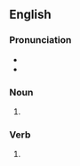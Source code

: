 ==English==

===Pronunciation===
* {{rhymes|ɑːns|lang=en}}
* {{rhymes|ænz|lang=en}}

===Noun===
{{head|en|noun form}}

# {{plural of|scan|lang=en}}

===Verb===
{{head|en|verb form}}

# {{en-third-person singular of|scan}}